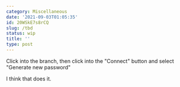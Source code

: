 ```yaml
---
category: Miscellaneous
date: '2021-09-03T01:05:35'
id: 20WSkE7s8rCQ
slug: /tbd
status: wip
title: ''
type: post
---
```


Click into the branch, then click into the "Connect" button and select "Generate new password"

I think that does it.